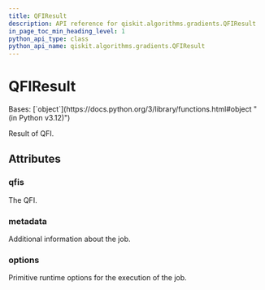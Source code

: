 ```yaml
---
title: QFIResult
description: API reference for qiskit.algorithms.gradients.QFIResult
in_page_toc_min_heading_level: 1
python_api_type: class
python_api_name: qiskit.algorithms.gradients.QFIResult
---
```


# QFIResult

<Class id="qiskit.algorithms.gradients.QFIResult" isDedicatedPage={true} github="https://github.com/qiskit/qiskit/tree/stable/0.46/qiskit/algorithms/gradients/qfi_result.py" signature="qiskit.algorithms.gradients.QFIResult(qfis, metadata, options)">
  Bases: [`object`](https://docs.python.org/3/library/functions.html#object "(in Python v3.12)")

  Result of QFI.

  ## Attributes

  ### qfis

  <Attribute id="qiskit.algorithms.gradients.QFIResult.qfis" name="qfis" attributeTypeHint="list[numpy.ndarray]">
    The QFI.
  </Attribute>

  ### metadata

  <Attribute id="qiskit.algorithms.gradients.QFIResult.metadata" name="metadata" attributeTypeHint="list[dict[str, Any]]">
    Additional information about the job.
  </Attribute>

  ### options

  <Attribute id="qiskit.algorithms.gradients.QFIResult.options" name="options" attributeTypeHint="Options">
    Primitive runtime options for the execution of the job.
  </Attribute>
</Class>


